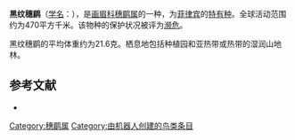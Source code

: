 {{noteTA
|G1=unit
}}
{{Speciesbox
| name = 黑纹穗鹛
| image = 
| status = EN | status_system = IUCN3.1
| genus = Stachyris
| species = nigrorum
| authority = Rand & Rabor, 1952
| range_map = 
}}

'''黑纹穗鹛'''（[[学名|学名]]：{{lang|la|''Stachyris nigrorum''}}），是[[画眉科|画眉科]][[穗鹛属|穗鹛属]]的一种，为[[菲律宾|菲律宾]]的[[特有种|特有种]]。全球活动范围约为470平方千米。该物种的保护状况被评为[[濒危|濒危]]。

黑纹穗鹛的平均体重约为21.6克。栖息地包括种植园和亚热带或热带的湿润山地林。

== 参考文献 ==
*{{cite web|url=http://www.birdlife.org/datazone/speciesfactsheet.php?id=7920&m=0|title=Stachyris nigrorum|publisher=[[国际鸟盟|BirdLife.org]]|accessdate=2011-06-27|archive-date=2016-03-04|archive-url=https://web.archive.org/web/20160304201243/http://www.birdlife.org/datazone/speciesfactsheet.php?id=7920&m=0|dead-url=no}}
{{Taxonbar|from=Q1091317}}

[[Category:穗鹛属|Category:穗鹛属]]
[[Category:由机器人创建的鸟类条目|Category:由机器人创建的鸟类条目]]